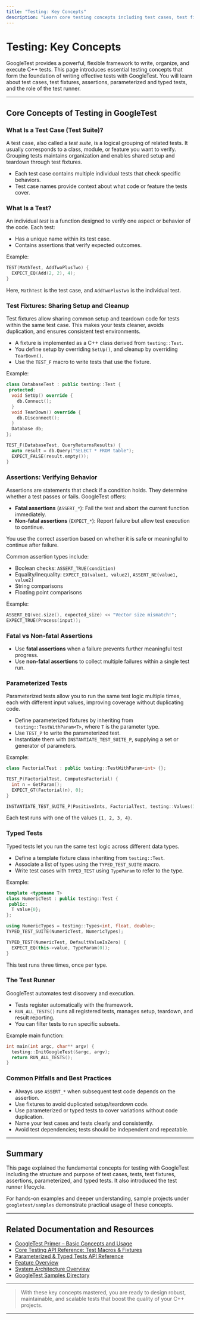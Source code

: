 ```yaml
---
title: "Testing: Key Concepts"
description: "Learn core testing concepts including test cases, test fixtures, assertions (fatal/non-fatal), parameterized and typed tests, and test runners. Each is defined in practical, user-focused terms with direct mapping to the framework’s core headers."
---
```


# Testing: Key Concepts

GoogleTest provides a powerful, flexible framework to write, organize, and execute C++ tests. This page introduces essential testing concepts that form the foundation of writing effective tests with GoogleTest. You will learn about test cases, test fixtures, assertions, parameterized and typed tests, and the role of the test runner.

---

## Core Concepts of Testing in GoogleTest

### What Is a Test Case (Test Suite)?

A test case, also called a *test suite*, is a logical grouping of related tests. It usually corresponds to a class, module, or feature you want to verify. Grouping tests maintains organization and enables shared setup and teardown through test fixtures.

- Each test case contains multiple individual tests that check specific behaviors.
- Test case names provide context about what code or feature the tests cover.

### What Is a Test?

An individual *test* is a function designed to verify one aspect or behavior of the code. Each test:

- Has a unique name within its test case.
- Contains assertions that verify expected outcomes.

Example:
```cpp
TEST(MathTest, AddTwoPlusTwo) {
  EXPECT_EQ(Add(2, 2), 4);
}
```

Here, `MathTest` is the test case, and `AddTwoPlusTwo` is the individual test.

### Test Fixtures: Sharing Setup and Cleanup

Test fixtures allow sharing common setup and teardown code for tests within the same test case. This makes your tests cleaner, avoids duplication, and ensures consistent test environments.

- A fixture is implemented as a C++ class derived from `testing::Test`.
- You define setup by overriding `SetUp()`, and cleanup by overriding `TearDown()`.
- Use the `TEST_F` macro to write tests that use the fixture.

Example:
```cpp
class DatabaseTest : public testing::Test {
 protected:
  void SetUp() override {
    db.Connect();
  }
  void TearDown() override {
    db.Disconnect();
  }
  Database db;
};

TEST_F(DatabaseTest, QueryReturnsResults) {
  auto result = db.Query("SELECT * FROM table");
  EXPECT_FALSE(result.empty());
}
```

### Assertions: Verifying Behavior

Assertions are statements that check if a condition holds. They determine whether a test passes or fails. GoogleTest offers:

- **Fatal assertions** (`ASSERT_*`): Fail the test and abort the current function immediately.
- **Non-fatal assertions** (`EXPECT_*`): Report failure but allow test execution to continue.

You use the correct assertion based on whether it is safe or meaningful to continue after failure.

Common assertion types include:

- Boolean checks: `ASSERT_TRUE(condition)`
- Equality/Inequality: `EXPECT_EQ(value1, value2)`, `ASSERT_NE(value1, value2)`
- String comparisons
- Floating point comparisons

Example:
```cpp
ASSERT_EQ(vec.size(), expected_size) << "Vector size mismatch!";
EXPECT_TRUE(Process(input));
```

### Fatal vs Non-fatal Assertions

- Use **fatal assertions** when a failure prevents further meaningful test progress.
- Use **non-fatal assertions** to collect multiple failures within a single test run.

### Parameterized Tests

Parameterized tests allow you to run the same test logic multiple times, each with different input values, improving coverage without duplicating code.

- Define parameterized fixtures by inheriting from `testing::TestWithParam<T>`, where `T` is the parameter type.
- Use `TEST_P` to write the parameterized test.
- Instantiate them with `INSTANTIATE_TEST_SUITE_P`, supplying a set or generator of parameters.

Example:
```cpp
class FactorialTest : public testing::TestWithParam<int> {};

TEST_P(FactorialTest, ComputesFactorial) {
  int n = GetParam();
  EXPECT_GT(Factorial(n), 0);
}

INSTANTIATE_TEST_SUITE_P(PositiveInts, FactorialTest, testing::Values(1, 2, 3, 4));
```

Each test runs with one of the values `{1, 2, 3, 4}`.

### Typed Tests

Typed tests let you run the same test logic across different data types.

- Define a template fixture class inheriting from `testing::Test`.
- Associate a list of types using the `TYPED_TEST_SUITE` macro.
- Write test cases with `TYPED_TEST` using `TypeParam` to refer to the type.

Example:
```cpp
template <typename T>
class NumericTest : public testing::Test {
 public:
  T value{0};
};

using NumericTypes = testing::Types<int, float, double>;
TYPED_TEST_SUITE(NumericTest, NumericTypes);

TYPED_TEST(NumericTest, DefaultValueIsZero) {
  EXPECT_EQ(this->value, TypeParam(0));
}
```

This test runs three times, once per type.

### The Test Runner

GoogleTest automates test discovery and execution.

- Tests register automatically with the framework.
- `RUN_ALL_TESTS()` runs all registered tests, manages setup, teardown, and result reporting.
- You can filter tests to run specific subsets.

Example main function:
```cpp
int main(int argc, char** argv) {
  testing::InitGoogleTest(&argc, argv);
  return RUN_ALL_TESTS();
}
```

### Common Pitfalls and Best Practices

- Always use `ASSERT_*` when subsequent test code depends on the assertion.
- Use fixtures to avoid duplicated setup/teardown code.
- Use parameterized or typed tests to cover variations without code duplication.
- Name your test cases and tests clearly and consistently.
- Avoid test dependencies; tests should be independent and repeatable.

---

## Summary

This page explained the fundamental concepts for testing with GoogleTest including the structure and purpose of test cases, tests, test fixtures, assertions, parameterized, and typed tests. It also introduced the test runner lifecycle.

For hands-on examples and deeper understanding, sample projects under `googletest/samples` demonstrate practical usage of these concepts.

---

## Related Documentation and Resources

- [GoogleTest Primer – Basic Concepts and Usage](../primer.md)
- [Core Testing API Reference: Test Macros & Fixtures](../../api-reference/core-testing-apis/test-macros.md)
- [Parameterized & Typed Tests API Reference](../../api-reference/core-testing-apis/parameterized-typed-tests.md)
- [Feature Overview](../../overview/core-architecture-features/feature-quicklook.md)
- [System Architecture Overview](../../overview/core-architecture-features/architecture-overview.md)
- [GoogleTest Samples Directory](https://github.com/google/googletest/tree/main/googletest/samples)

---

> With these key concepts mastered, you are ready to design robust, maintainable, and scalable tests that boost the quality of your C++ projects.

---